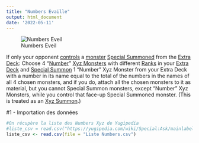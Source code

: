 ```yaml
---
title: "Numbers Evaille"
output: html_document
date: '2022-05-11'
---
```


![Numbers Eveil](https://ms.yugipedia.com//thumb/2/20/NumbersEveil-22PP-JP-UR.png/416px-NumbersEveil-22PP-JP-UR.png)

If only your opponent [controls](https://yugipedia.com/wiki/Control "Control") a [monster](https://yugipedia.com/wiki/Monster "Monster") [Special Summoned](https://yugipedia.com/wiki/Special_Summon "Special Summon") from the [Extra Deck](https://yugipedia.com/wiki/Extra_Deck "Extra Deck"): Choose 4 "[Number](https://yugipedia.com/wiki/Number "Number")" [Xyz Monsters](https://yugipedia.com/wiki/Xyz_Monster "Xyz Monster") with different [Ranks](https://yugipedia.com/wiki/Rank "Rank") in your [Extra Deck](https://yugipedia.com/wiki/Extra_Deck "Extra Deck") and [Special Summon](https://yugipedia.com/wiki/Special_Summon "Special Summon") 1 "Number" Xyz Monster from your Extra Deck with a number in its name equal to the total of the numbers in the names of all 4 chosen monsters, and if you do, attach all the chosen monsters to it as material, but you cannot Special Summon monsters, except "Number" Xyz Monsters, while you control that face-up Special Summoned monster. (This is treated as an [Xyz Summon](https://yugipedia.com/wiki/Xyz_Summon "Xyz Summon").)

#1 - Importation des données

```r
#On récupère la liste des Numbers Xyz de Yugipedia
#liste_csv = read.csv("https://yugipedia.com/wiki/Special:Ask/mainlabel%3D-2D/format%3Dcsv/sort%3D/order%3Dasc/offset%3D0/limit%3D500/-5B-5BConcept:CG-20monsters-5D-5D-20-5B-5BArchseries::Number-5D-5D/-3FEnglish-20name-20(linked)%3DName/-3FJapanese-20name/-3FPrimary-20type/-3FSecondary-20type/-3FAttribute%3D-5B-5BAttribute-5D-5D/-3FType%3D-5B-5BType-5D-5D/-3FStars-20string%3D-5B-5BLevel-5D-5D-2F-3Cbr-20-2F-3E-5B-5BRank-5D-5D/-3FATK-20string%3D-5B-5BATK-5D-5D/-3FDEF-20string%3D-5B-5BDEF-5D-5D/prettyprint%3Dtrue/unescape%3Dtrue/searchlabel%3DCSV")
liste_csv <- read.csv(file = "Liste Numbers.csv")
```
